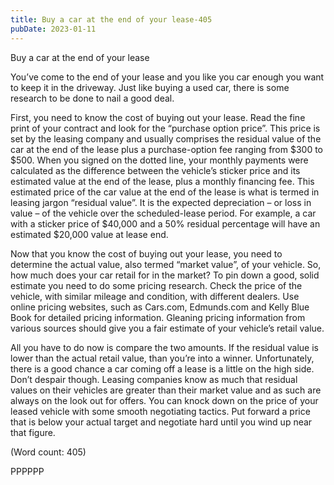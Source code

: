 ```yaml
---
title: Buy a car at the end of your lease-405
pubDate: 2023-01-11
---
```


Buy a car at the end of your lease

You’ve come to the end of your lease and you like you car enough you want 
to keep it in the driveway. Just like buying a used car, there is some 
research to be done to nail a good deal. 

First, you need to know the cost of buying out your lease. Read the fine 
print of your contract and look for the “purchase option price”. This 
price is set by the leasing company and usually comprises the residual 
value of the car at the end of the lease plus a purchase-option fee 
ranging from $300 to $500. When you signed on the dotted line, your 
monthly payments were calculated as the difference between the vehicle’s 
sticker price and its estimated value at the end of the lease, plus a 
monthly financing fee. This estimated price of the car value at the end 
of the lease is what is termed in leasing jargon “residual value”. It is 
the expected depreciation – or loss in value – of the vehicle over the 
scheduled-lease period.  For example, a car with a sticker price of 
$40,000 and a 50% residual percentage will have an estimated $20,000 
value at lease end. 

Now that you know the cost of buying out your lease, you need to determine 
the actual value, also termed “market value”, of your vehicle.  So, how 
much does your car retail for in the market? To pin down a good, solid 
estimate you need to do some pricing research. Check the price of the 
vehicle, with similar mileage and condition, with different dealers. Use 
online pricing websites, such as Cars.com, Edmunds.com and Kelly Blue Book 
for detailed pricing information. Gleaning pricing information from various 
sources should give you a fair estimate of your vehicle’s retail value.
 
All you have to do now is compare the two amounts. If the residual value is 
lower than the actual retail value, than you’re into a winner. 
Unfortunately, there is a good chance a car coming off a lease is a little 
on the high side.
Don’t despair though. Leasing companies know as much that residual values 
on their vehicles are greater than their market value and as such are 
always on the look out for offers. You can knock down on the price of your 
leased vehicle with some smooth negotiating tactics. Put forward a price 
that is below your actual target and negotiate hard until you wind up near
that figure. 

(Word count: 405)

PPPPPP